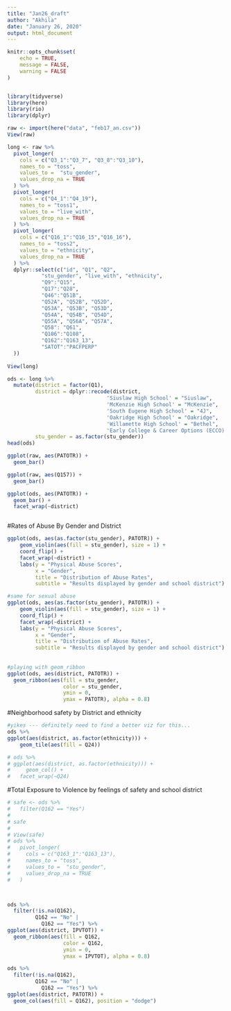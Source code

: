 ```yaml
---
title: "Jan26_draft"
author: "Akhila"
date: "January 26, 2020"
output: html_document
---
```


```r
knitr::opts_chunk$set(
	echo = TRUE,
	message = FALSE,
	warning = FALSE
)


library(tidyverse)
library(here)
library(rio)
library(dplyr)

```

```r

raw <- import(here("data", "feb17_an.csv")) 
View(raw)

long <- raw %>% 
  pivot_longer(
    cols = c("Q3_1":"Q3_7", "Q3_8":"Q3_10"),
    names_to = "toss",
    values_to =  "stu_gender",
    values_drop_na = TRUE
  ) %>% 
  pivot_longer(
    cols = c("Q4_1":"Q4_19"),
    names_to = "toss1",
    values_to = "live_with",
    values_drop_na = TRUE
  ) %>% 
  pivot_longer(
    cols = c("Q16_1":"Q16_15","Q16_16"),
    names_to = "toss2",
    values_to = "ethnicity",
    values_drop_na = TRUE
  ) %>% 
  dplyr::select(c("id", "Q1", "Q2",
           "stu_gender", "live_with", "ethnicity",
           "Q9":"Q15",
           "Q17":"Q28",
           "Q46":"Q51B", 
           "Q52A", "Q52B", "Q52D",
           "Q53A", "Q53B", "Q53D",
           "Q54A", "Q54B", "Q54D",
           "Q55A", "Q56A", "Q57A",
           "Q58": "Q61",
           "Q106":"Q108",
           "Q162":"Q163_13",
           "SATOT":"PACFPERP"
  ))
  
View(long)

ods <- long %>%
  mutate(district = factor(Q1),
         district = dplyr::recode(district,
                                'Siuslaw High School' = "Siuslaw",
                                'McKenzie High School' = "McKenzie",
                                'South Eugene High School' = "4J",
                                'Oakridge High School' = "Oakridge",
                                'Willamette High School' = "Bethel",
                                'Early College & Career Options (ECCO)' = "4J"),
         stu_gender = as.factor(stu_gender))
head(ods)

```

```r

ggplot(raw, aes(PATOTR)) +
  geom_bar() 

ggplot(raw, aes(Q157)) +
  geom_bar() 

ggplot(ods, aes(PATOTR)) +
  geom_bar() +
  facet_wrap(~district)



```

#Rates of Abuse By Gender and District
```r

ggplot(ods, aes(as.factor(stu_gender), PATOTR)) +
	geom_violin(aes(fill = stu_gender), size = 1) +
	coord_flip() +
	facet_wrap(~district) +
	labs(y = "Physical Abuse Scores",
	     x = "Gender",
	     title = "Distribution of Abuse Rates",
	     subtitle = "Results displayed by gender and school district") 

#same for sexual abuse
ggplot(ods, aes(as.factor(stu_gender), PATOTR)) +
	geom_violin(aes(fill = stu_gender), size = 1) +
	coord_flip() +
	facet_wrap(~district) +
	labs(y = "Physical Abuse Scores",
	     x = "Gender",
	     title = "Distribution of Abuse Rates",
	     subtitle = "Results displayed by gender and school district") 
	
	
#playing with geom_ribbon	
ggplot(ods, aes(district, PATOTR)) +
  geom_ribbon(aes(fill = stu_gender, 
                  color = stu_gender,
                  ymin = 0,
                  ymax = PATOTR), alpha = 0.8)

```

#Neighborhood safety by District and ethnicity
```r

#yikes --- definitely need to find a better viz for this...
ods %>%
ggplot(aes(district, as.factor(ethnicity))) +
    geom_tile(aes(fill = Q24))

# ods %>%
# ggplot(aes(district, as.factor(ethnicity))) +
#     geom_col() +
#   facet_wrap(~Q24)
```

#Total Exposure to Violence by feelings of safety and school district
```r

# safe <- ods %>% 
#   filter(Q162 == "Yes") 
# 
# safe
# 
# View(safe)
# ods %>% 
#   pivot_longer(
#     cols = c("Q163_1":"Q163_13"),
#     names_to = "toss",
#     values_to =  "stu_gender",
#     values_drop_na = TRUE
#   )



ods %>% 
  filter(!is.na(Q162),
         Q162 == "No" |
           Q162 == "Yes") %>%
ggplot(aes(district, IPVTOT)) +
  geom_ribbon(aes(fill = Q162, 
                  color = Q162,
                  ymin = 0,
                  ymax = IPVTOT), alpha = 0.8)

ods %>% 
  filter(!is.na(Q162),
         Q162 == "No" |
           Q162 == "Yes") %>%  
ggplot(aes(district, PATOTR)) +
  geom_col(aes(fill = Q162), position = "dodge") 

```

